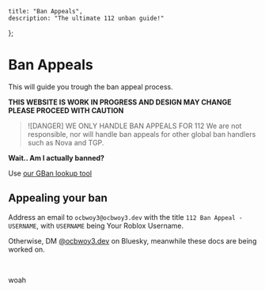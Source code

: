 	title: "Ban Appeals",
	description: "The ultimate 112 unban guide!"
};

# Ban Appeals
This will guide you trough the ban appeal process.

**THIS WEBSITE IS WORK IN PROGRESS AND DESIGN MAY CHANGE**
**PLEASE PROCEED WITH CAUTION**

> ![DANGER]
> WE ONLY HANDLE BAN APPEALS FOR 112
> We are not responsible, nor will handle ban appeals for other global ban handlers such as Nova and TGP.

**Wait.. Am I actually banned?**

Use [our GBan lookup tool](/lookup)

## Appealing your ban

Address an email to `ocbwoy3@ocbwoy3.dev` with the title `112 Ban Appeal - USERNAME`, with `USERNAME` being Your Roblox Username.

Otherwise, DM [@ocbwoy3.dev](https://bsky.app/profile/ocbwoy3.dev) on Bluesky, meanwhile these docs are being worked on.

<br/>

woah